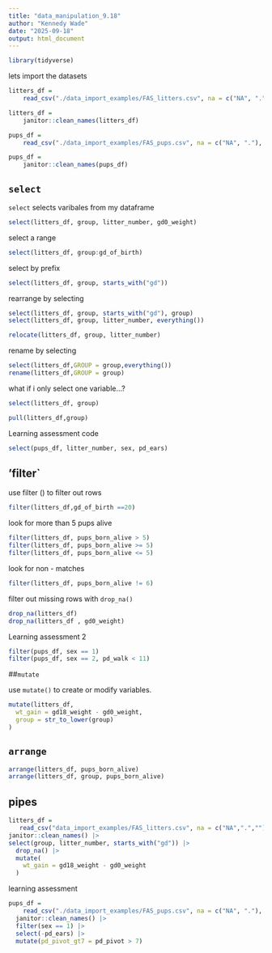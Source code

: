 ```yaml
---
title: "data_manipulation_9.18"
author: "Kennedy Wade"
date: "2025-09-18"
output: html_document
---
```


```r
library(tidyverse)
```

lets import the datasets 

```r
litters_df = 
    read_csv("./data_import_examples/FAS_litters.csv", na = c("NA", ".", ""))

litters_df = 
    janitor::clean_names(litters_df)

pups_df = 
    read_csv("./data_import_examples/FAS_pups.csv", na = c("NA", "."), skip = 3)

pups_df = 
    janitor::clean_names(pups_df)

```

## `select`

`select` selects varibales from my dataframe

```r
select(litters_df, group, litter_number, gd0_weight)
```

select a range 

```r
select(litters_df, group:gd_of_birth)
```

select by prefix

```r
select(litters_df, group, starts_with("gd"))
```

rearrange by selecting 
```r
select(litters_df, group, starts_with("gd"), group)
select(litters_df, group, litter_number, everything())

relocate(litters_df, group, litter_number)
```

rename by selecting 

```r
select(litters_df,GROUP = group,everything())
rename(litters_df,GROUP = group)
```

what if i only select one variable...?

```r
select(litters_df, group)

pull(litters_df,group)
```

Learning assessment code

```r
select(pups_df, litter_number, sex, pd_ears)
```

## 'filter`

use filter () to filter out rows 

```r
filter(litters_df,gd_of_birth ==20)
```


look for more than 5 pups alive

```r
filter(litters_df, pups_born_alive > 5)
filter(litters_df, pups_born_alive >= 5)
filter(litters_df, pups_born_alive <= 5)
```

look for non - matches

```r
filter(litters_df, pups_born_alive != 6)
```

filter out missing rows with `drop_na()`

```r
drop_na(litters_df)
drop_na(litters_df , gd0_weight)
```

Learning assessment 2

```r
filter(pups_df, sex == 1)
filter(pups_df, sex == 2, pd_walk < 11)
```

##`mutate`

use `mutate()` to create or modify variables.

```r
mutate(litters_df,
  wt_gain = gd18_weight - gd0_weight,
  group = str_to_lower(group)
)
```

## `arrange`

```r
arrange(litters_df, pups_born_alive)
arrange(litters_df, group, pups_born_alive)
```

## pipes

```r
litters_df = 
   read_csv("data_import_examples/FAS_litters.csv", na = c("NA",".","")) |>
janitor::clean_names() |>
select(group, litter_number, starts_with("gd")) |>
  drop_na() |>
  mutate(
    wt_gain = gd18_weight - gd0_weight
  )
```

learning assessment 

```r
pups_df = 
    read_csv("./data_import_examples/FAS_pups.csv", na = c("NA", "."), skip = 3) |>
  janitor::clean_names() |> 
  filter(sex == 1) |> 
  select(-pd_ears) |> 
  mutate(pd_pivot_gt7 = pd_pivot > 7)
```














